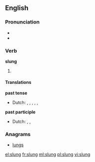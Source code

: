 ==English==

===Pronunciation===
* {{IPA|/ˈslʌɳ/}}
* {{rhymes|ʌŋ}}

===Verb===
'''slung'''

# {{simple past of|sling}}

====Translations====
'''past tense'''
* Dutch: {{t-|nl|slingerde}}, {{t-|nl|slingerden}}, {{t+|nl|wierp}}, {{t+|nl|wierpen}}, {{t-|nl|hing op}}, {{t-|nl|hingen op}}
'''past participle'''
* Dutch: {{t+|nl|geslingerd}}, {{t+|nl|geworpen}}, {{t+|nl|opgehangen}}

===Anagrams===
* [[lungs#English|lungs]]

[[el:slung]]
[[fr:slung]]
[[ml:slung]]
[[pl:slung]]
[[vi:slung]]